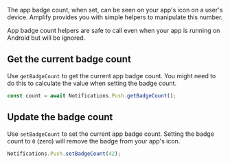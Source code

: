 The app badge count, when set, can be seen on your app's icon on a user's device. Amplify provides you with simple helpers to manipulate this number.

<Callout>
  App badge count helpers are safe to call even when your app is running on
  Android but will be ignored.
</Callout>

## Get the current badge count

Use `getBadgeCount` to get the current app badge count. You might need to do this to calculate the value when setting the badge count.

```js
const count = await Notifications.Push.getBadgeCount();
```

## Update the badge count

Use `setBadgeCount` to set the current app badge count. Setting the badge count to `0` (zero) will remove the badge from your app's icon.

```js
Notifications.Push.setBadgeCount(42);
```
